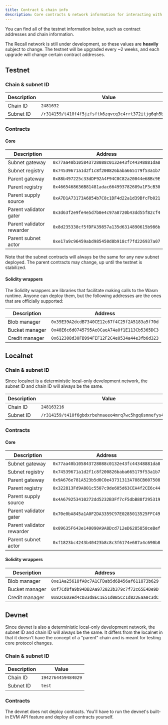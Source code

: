 ```yaml
---
title: Contract & chain info
description: Core contracts & network information for interacting with the Recall network.
---
```



You can find all of the testnet information below, such as contract addresses and chain information.

<Callout type="warning"  >

The Recall network is still under development, so these values are **heavily** subject to change.
The testnet will be upgraded every ~2 weeks, and each upgrade will change certain contract
addresses.

</Callout>

## Testnet

### Chain & subnet ID

| Description | Value                                                   |
| ----------- | ------------------------------------------------------- |
| Chain ID    | `2481632`                                               |
| Subnet ID   | `/r314159/t410f4f5jzfsftk6zqvcq3c4rrt372itjg6qh5b33dwq` |

### Contracts

#### Core

| Description               | Address                                      |
| ------------------------- | -------------------------------------------- |
| Subnet gateway            | `0x77aa40b105843728088c0132e43fc44348881da8` |
| Subnet registry           | `0x74539671a1d2f1c8f200826baba665179f53a1b7` |
| Parent gateway            | `0x88b497225c33dDF92A4F94C0C82a20044e68Bc9E` |
| Parent registry           | `0x4665468636B81481adac664993782609a1F3cB30` |
| Parent supply source      | `0xA7D1A73173A6854b7C8c1DF4d22a1d39BfcFb021` |
| Parent validator gater    | `0x3d63f2e9fe4e5d7b0e4c97a8720b43dd55f82cf4` |
| Parent validator rewarder | `0x8d235338cf5fDFA39857a135d6314890615b986b` |
| Parent subnet actor       | `0xe17a9c96459abd985450d8b918cf7fd226937a07` |

Note that the subnet contracts will always be the same for any new subnet deployed. The parent
contracts may change, up until the testnet is stabilized.

#### Solidity wrappers

The Solidity wrappers are libraries that facilitate making calls to the Wasm runtime. Anyone can
deploy them, but the following addresses are the ones that are officially supported:

| Description    | Address                                      |
| -------------- | -------------------------------------------- |
| Blob manager   | `0x39E39A2dcdB7340CE12c67f4C25f2A5183a5f70d` |
| Bucket manager | `0x48E6c6d0745795Ae0CaeA74a0f1E113Cb5365DC3` |
| Credit manager | `0x612308d30FB994FEF12F2C4e0534a44e3fb6d323` |

## Localnet

### Chain & subnet ID

Since localnet is a deterministic local-only development network, the subnet ID and chain ID will
always be the same.

| Description | Value                                                   |
| ----------- | ------------------------------------------------------- |
| Chain ID    | `248163216`                                             |
| Subnet ID   | `/r314159/t410f6gbdxrbehnaeeo4mrq7wc5hgq6smnefys4qanwi` |

### Contracts

#### Core

| Description               | Address                                      |
| ------------------------- | -------------------------------------------- |
| Subnet gateway            | `0x77aa40b105843728088c0132e43fc44348881da8` |
| Subnet registry           | `0x74539671a1d2f1c8f200826baba665179f53a1b7` |
| Parent gateway            | `0x9A676e781A523b5d0C0e43731313A708CB607508` |
| Parent registry           | `0x322813Fd9A801c5507c9de605d63CEA4f2CE6c44` |
| Parent supply source      | `0x4A679253410272dd5232B3Ff7cF5dbB88f295319` |
| Parent validator gater    | `0x70e0bA845a1A0F2DA3359C97E0285013525FFC49` |
| Parent validator rewarder | `0x09635F643e140090A9A8Dcd712eD6285858ceBef` |
| Parent subnet actor       | `0xf1823bc4243b40423b8c8c3f6174e687a4c690b8` |

#### Solidity wrappers

| Description    | Address                                      |
| -------------- | -------------------------------------------- |
| Blob manager   | `0xe1Aa25618fA0c7A1CFDab5d6B456af611873b629` |
| Bucket manager | `0xf7Cd8fa9b94DB2Aa972023b379c7f72c65E4De9D` |
| Credit manager | `0x82C6D3ed4cD33d8EC1E51d0B5Cc1d822Eaa0c3dC` |

## Devnet

Since devnet is also a deterministic local-only development network, the subnet ID and chain ID will
always be the same. It differs from the localnet in that it doesn't have the concept of a "parent"
chain and is meant for testing core protocol changes.

### Chain & subnet ID

| Description | Value              |
| ----------- | ------------------ |
| Chain ID    | `1942764459484029` |
| Subnet ID   | `test`             |

### Contracts

The devnet does not deploy contracts. You'll have to run the devnet's built-in EVM API feature and
deploy all contracts yourself.
